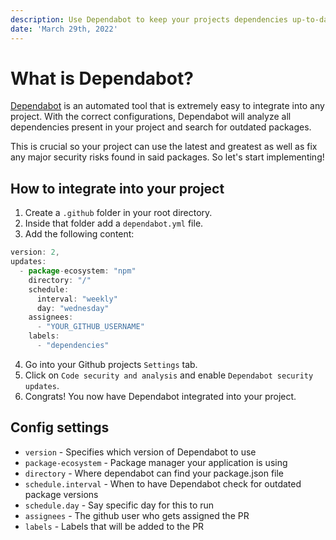 ```yaml
---
description: Use Dependabot to keep your projects dependencies up-to-date to grab those new features and fix those security vulnerabilities
date: 'March 29th, 2022'
---
```


# What is Dependabot?

[Dependabot](https://github.com/dependabot) is an automated tool that is extremely easy to integrate into any project. With the correct configurations,
Dependabot will analyze all dependencies present in your project and search for outdated packages.

This is crucial so your project can use the latest and greatest as well as fix any major security risks found in said packages.
So let's start implementing!

## How to integrate into your project

1. Create a `.github` folder in your root directory.
2. Inside that folder add a `dependabot.yml` file.
3. Add the following content:

```jsx
version: 2,
updates:
  - package-ecosystem: "npm"
    directory: "/"
    schedule:
      interval: "weekly"
      day: "wednesday"
    assignees:
      - "YOUR_GITHUB_USERNAME"
    labels:
      - "dependencies"
```

4. Go into your Github projects `Settings` tab.
5. Click on `Code security and analysis` and enable `Dependabot security updates`.
6. Congrats! You now have Dependabot integrated into your project.

## Config settings

- `version` - Specifies which version of Dependabot to use
- `package-ecosystem` - Package manager your application is using
- `directory` - Where dependabot can find your package.json file
- `schedule.interval` - When to have Dependabot check for outdated package versions
- `schedule.day` - Say specific day for this to run
- `assignees` - The github user who gets assigned the PR
- `labels` - Labels that will be added to the PR
